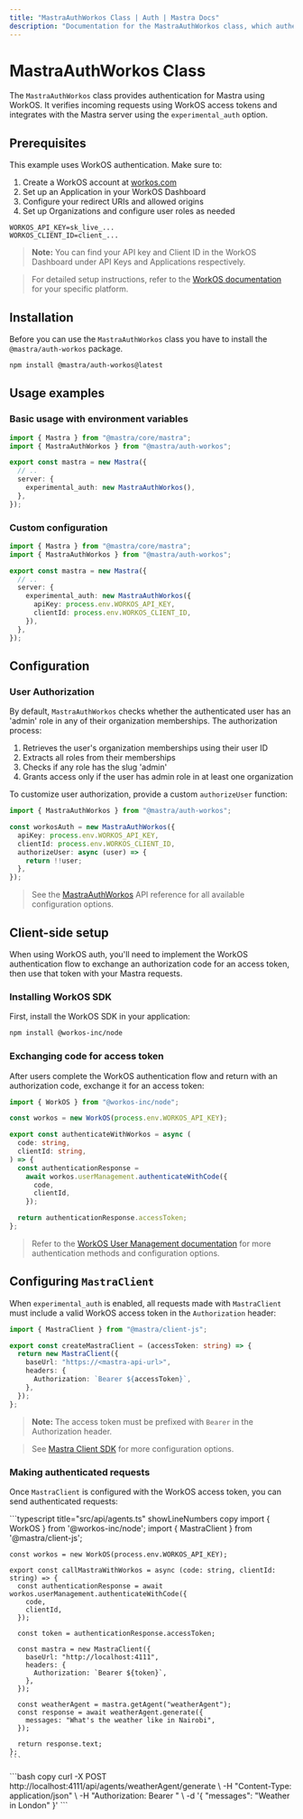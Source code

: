 ```yaml
---
title: "MastraAuthWorkos Class | Auth | Mastra Docs"
description: "Documentation for the MastraAuthWorkos class, which authenticates Mastra applications using WorkOS authentication."
---
```



# MastraAuthWorkos Class

The `MastraAuthWorkos` class provides authentication for Mastra using WorkOS. It verifies incoming requests using WorkOS access tokens and integrates with the Mastra server using the `experimental_auth` option.

## Prerequisites

This example uses WorkOS authentication. Make sure to:

1. Create a WorkOS account at [workos.com](https://workos.com/)
2. Set up an Application in your WorkOS Dashboard
3. Configure your redirect URIs and allowed origins
4. Set up Organizations and configure user roles as needed

```env title=".env" copy
WORKOS_API_KEY=sk_live_...
WORKOS_CLIENT_ID=client_...
```

> **Note:** You can find your API key and Client ID in the WorkOS Dashboard under API Keys and Applications respectively.

> For detailed setup instructions, refer to the [WorkOS documentation](https://workos.com/docs) for your specific platform.

## Installation

Before you can use the `MastraAuthWorkos` class you have to install the `@mastra/auth-workos` package.

```bash copy
npm install @mastra/auth-workos@latest
```

## Usage examples

### Basic usage with environment variables

```typescript {2,7} title="src/mastra/index.ts" showLineNumbers copy
import { Mastra } from "@mastra/core/mastra";
import { MastraAuthWorkos } from "@mastra/auth-workos";

export const mastra = new Mastra({
  // ..
  server: {
    experimental_auth: new MastraAuthWorkos(),
  },
});
```

### Custom configuration

```typescript {2,7-10} title="src/mastra/index.ts" showLineNumbers copy
import { Mastra } from "@mastra/core/mastra";
import { MastraAuthWorkos } from "@mastra/auth-workos";

export const mastra = new Mastra({
  // ..
  server: {
    experimental_auth: new MastraAuthWorkos({
      apiKey: process.env.WORKOS_API_KEY,
      clientId: process.env.WORKOS_CLIENT_ID,
    }),
  },
});
```

## Configuration

### User Authorization

By default, `MastraAuthWorkos` checks whether the authenticated user has an 'admin' role in any of their organization memberships. The authorization process:

1. Retrieves the user's organization memberships using their user ID
2. Extracts all roles from their memberships
3. Checks if any role has the slug 'admin'
4. Grants access only if the user has admin role in at least one organization

To customize user authorization, provide a custom `authorizeUser` function:

```typescript title="src/mastra/auth.ts" showLineNumbers copy
import { MastraAuthWorkos } from "@mastra/auth-workos";

const workosAuth = new MastraAuthWorkos({
  apiKey: process.env.WORKOS_API_KEY,
  clientId: process.env.WORKOS_CLIENT_ID,
  authorizeUser: async (user) => {
    return !!user;
  },
});
```

> See the [MastraAuthWorkos](/reference/auth/workos) API reference for all available configuration options.

## Client-side setup

When using WorkOS auth, you'll need to implement the WorkOS authentication flow to exchange an authorization code for an access token, then use that token with your Mastra requests.

### Installing WorkOS SDK

First, install the WorkOS SDK in your application:

```bash copy
npm install @workos-inc/node
```

### Exchanging code for access token

After users complete the WorkOS authentication flow and return with an authorization code, exchange it for an access token:

```typescript title="lib/auth.ts" showLineNumbers copy
import { WorkOS } from "@workos-inc/node";

const workos = new WorkOS(process.env.WORKOS_API_KEY);

export const authenticateWithWorkos = async (
  code: string,
  clientId: string,
) => {
  const authenticationResponse =
    await workos.userManagement.authenticateWithCode({
      code,
      clientId,
    });

  return authenticationResponse.accessToken;
};
```

> Refer to the [WorkOS User Management documentation](https://workos.com/docs/authkit/vanilla/nodejs) for more authentication methods and configuration options.

## Configuring `MastraClient`

When `experimental_auth` is enabled, all requests made with `MastraClient` must include a valid WorkOS access token in the `Authorization` header:

```typescript title="lib/mastra/mastra-client.ts" showLineNumbers copy
import { MastraClient } from "@mastra/client-js";

export const createMastraClient = (accessToken: string) => {
  return new MastraClient({
    baseUrl: "https://<mastra-api-url>",
    headers: {
      Authorization: `Bearer ${accessToken}`,
    },
  });
};
```

> **Note:** The access token must be prefixed with `Bearer` in the Authorization header.

> See [Mastra Client SDK](/docs/server-db/mastra-client) for more configuration options.

### Making authenticated requests

Once `MastraClient` is configured with the WorkOS access token, you can send authenticated requests:

<Tabs>
  <TabItem value="curl" label="cURL">
    ```typescript title="src/api/agents.ts" showLineNumbers copy
    import { WorkOS } from '@workos-inc/node';
    import { MastraClient } from '@mastra/client-js';

    const workos = new WorkOS(process.env.WORKOS_API_KEY);

    export const callMastraWithWorkos = async (code: string, clientId: string) => {
      const authenticationResponse = await workos.userManagement.authenticateWithCode({
        code,
        clientId,
      });

      const token = authenticationResponse.accessToken;

      const mastra = new MastraClient({
        baseUrl: "http://localhost:4111",
        headers: {
          Authorization: `Bearer ${token}`,
        },
      });

      const weatherAgent = mastra.getAgent("weatherAgent");
      const response = await weatherAgent.generate({
        messages: "What's the weather like in Nairobi",
      });

      return response.text;
    };
    ```

  </TabItem>
  <TabItem value="react" label="React">
    ```bash copy
    curl -X POST http://localhost:4111/api/agents/weatherAgent/generate \
      -H "Content-Type: application/json" \
      -H "Authorization: Bearer <your-workos-access-token>" \
      -d '{
        "messages": "Weather in London"
      }'
    ```
  </TabItem>
</Tabs>

